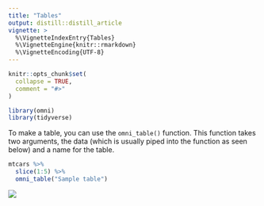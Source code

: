 ```yaml
---
title: "Tables"
output: distill::distill_article
vignette: >
  %\VignetteIndexEntry{Tables}
  %\VignetteEngine{knitr::rmarkdown}
  %\VignetteEncoding{UTF-8}
---
```


```r
knitr::opts_chunk$set(
  collapse = TRUE,
  comment = "#>"
)
```

```r
library(omni)
library(tidyverse)
```

To make a table, you can use the `omni_table()` function. This function takes two arguments, the data (which is usually piped into the function as seen below) and a name for the table. 

```r
mtcars %>% 
  slice(1:5) %>% 
  omni_table("Sample table")
```

![](https://github.com/rfortherestofus/omni/raw/master/inst/rmarkdown/templates/omni-rmarkdown-template/skeleton/images/sample-table.png)
